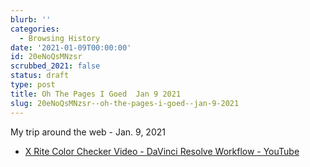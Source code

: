 ```yaml
---
blurb: ''
categories:
  - Browsing History
date: '2021-01-09T00:00:00'
id: 20eNoQsMNzsr
scrubbed_2021: false
status: draft
type: post
title: Oh The Pages I Goed  Jan 9 2021
slug: 20eNoQsMNzsr--oh-the-pages-i-goed--jan-9-2021
---
```


My trip around the web - Jan. 9, 2021

- [X Rite Color Checker Video - DaVinci Resolve Workflow - YouTube](https://www.youtube.com/watch?v=2W2sRPqZRCs)
